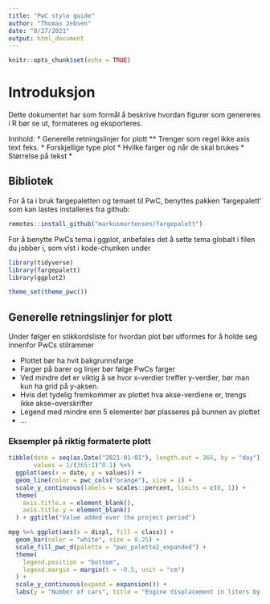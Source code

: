 ```yaml
---
title: "PwC style guide"
author: "Thomas Jebsen"
date: "8/27/2021"
output: html_document
---
```


```r
knitr::opts_chunk$set(echo = TRUE)
```

# Introduksjon

Dette dokumentet har som formål å beskrive hvordan figurer som genereres i R bør se ut, formateres og eksporteres.

Innhold:
* Generelle retningslinjer for plott
** Trenger som regel ikke axis text feks.
* Forskjellige type plot
* Hvilke farger og når de skal brukes
* Størrelse på tekst
* 

## Bibliotek
For å ta i bruk fargepaletten og temaet til PwC, benyttes pakken 'fargepalett' som kan lastes installeres fra github:

``` r
remotes::install_github("markusmortensen/fargepalett")
```

For å benytte PwCs tema i ggplot, anbefales det å sette tema globalt i filen du jobber i, som vist i kode-chunken under

```r
library(tidyverse)
library(fargepalett)
library(ggplot2)

theme_set(theme_pwc())
```

## Generelle retningslinjer for plott

Under følger en stikkordsliste for hvordan plot bør utformes for å holde seg innenfor PwCs stilrammer

* Plottet bør ha hvit bakgrunnsfarge
* Farger på barer og linjer bør følge PwCs farger
* Ved mindre det er viktig å se hvor x-verdier treffer y-verdier, bør man kun ha grid på y-aksen.
* Hvis det tydelig fremkommer av plottet hva akse-verdiene er, trengs ikke akse-overskrifter
* Legend med mindre enn 5 elementer bør plasseres på bunnen av plottet
* ...

### Eksempler på riktig formaterte plott

```r

tibble(date = seq(as.Date("2021-01-01"), length.out = 365, by = "day"),
       values = 1/(365:1)^0.1) %>% 
  ggplot(aes(x = date, y = values)) +
  geom_line(color = pwc_cols("orange"), size = 1) +
  scale_y_continuous(labels = scales::percent, limits = c(0, 1)) +
  theme(
    axis.title.x = element_blank(),
    axis.title.y = element_blank()
  ) + ggtitle("Value added over the project period")

```

```r
mpg %>% ggplot(aes(x = displ, fill = class)) +
  geom_bar(color = "white", size = 0.25) +
  scale_fill_pwc_d(palette = "pwc_palette2_expanded") +
  theme(
    legend.position = "bottom",
    legend.margin = margin(t = -0.5, unit = "cm")
  ) + 
  scale_y_continuous(expand = expansion()) +
  labs(y = "Number of cars", title = "Engine displacement in liters by class of car", x = "", fill = "")
```















